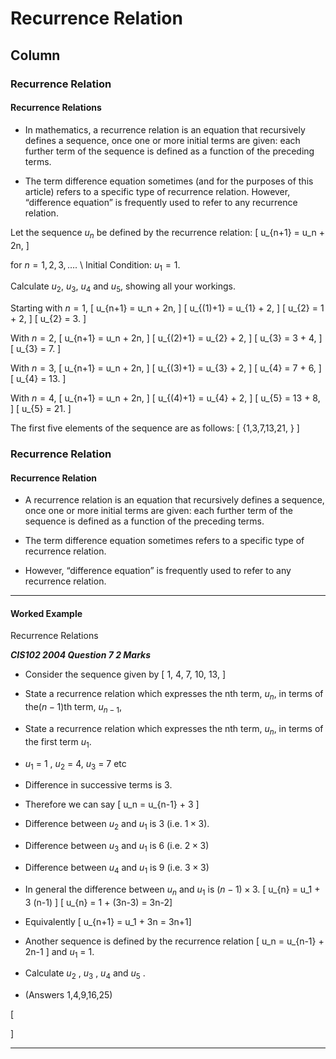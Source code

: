 Recurrence Relation {data-navmenu="Section 5"}
==================================

Column {.tabset}
-----------------------------


### Recurrence Relation

#### Recurrence Relations 

* In mathematics, a recurrence relation is an equation that recursively defines a sequence, once one or more initial terms are given: each further term of the sequence is defined as a function of the preceding terms.
<p>
* The term difference equation sometimes (and for the purposes of this article) refers to a specific type of recurrence relation. However, "difference equation" is frequently used to refer to any recurrence relation.




Let the sequence $u_n$ be defined by the recurrence relation:
\[ u_{n+1} = u_n + 2n, \]

for $n=1,2,3,\ldots$. \\  Initial Condition: $u_1=1$.

Calculate $u_2$, $u_3$, $u_4$ and $u_5$, showing all your workings.

Starting with $n=1$,
\[ u_{n+1} = u_n + 2n, \]
\[ u_{(1)+1} = u_{1} + 2\times 1, \]
\[ u_{2} = 1 + 2, \]
\[ u_{2} = 3. \]

With $n=2$,
\[ u_{n+1} = u_n + 2n, \]
\[ u_{(2)+1} = u_{2} + 2\times 2, \]
\[ u_{3} = 3 + 4, \]
\[ u_{3} = 7. \]

With $n=3$,
\[ u_{n+1} = u_n + 2n, \]
\[ u_{(3)+1} = u_{3} + 2\times 3, \]
\[ u_{4} = 7 + 6, \]
\[ u_{4} = 13. \]

With $n=4$,
\[ u_{n+1} = u_n + 2n, \]
\[ u_{(4)+1} = u_{4} + 2\times 4, \]
\[ u_{5} = 13 + 8, \]
\[ u_{5} = 21. \]

The first five elements of the sequence are as follows:
\[ \{1,3,7,13,21, \ldots\}
\]


### Recurrence Relation

<h4>Recurrence Relation</h4>

* A recurrence relation is an equation that recursively defines a sequence, once one or more initial terms are given: 
each further term of the sequence is defined as a function of the preceding terms.
* The term difference equation sometimes refers to a specific type of recurrence relation. 

* However, "difference equation" is frequently used to refer to any recurrence relation.

------------------------

#### Worked Example 

Recurrence Relations

***CIS102 2004 Question 7 2 Marks***



*  Consider the sequence given by \[ 1, 4, 7, 10, 13, \ldots\]
*  State a recurrence relation which expresses the nth term, $u_n$, in terms of the$(n - 1)$th term, $u_{n-1}$, 
*  State a recurrence relation which expresses the nth term, $u_n$, in terms of the first term $u_1$.



*  $u_1$ = 1 , $u_2$ = 4, $u_3$ = 7 etc 
*  Difference in successive terms is 3.
*  Therefore we can say 
\[ u_n = u_{n-1} + 3 \]



*  Difference between $u_2$ and $u_1$ is 3 (i.e. $1 \times 3$).
*  Difference between $u_3$ and $u_1$ is 6 (i.e. $2 \times 3$)
*  Difference between $u_4$ and $u_1$ is 9 (i.e. $3 \times 3$)

*  In general the difference between $u_n$ and $u_1$ is $(n-1)\times 3$.
\[ u_{n} = u_1 + 3 \times (n-1) \]
\[ u_{n} = 1 + (3n-3) = 3n-2\]
*  Equivalently
\[ u_{n+1} = u_1 + 3n = 3n+1\]



*  Another sequence is defined by the recurrence relation 
\[ u_n = u_{n-1} + 2n-1 \] and
$u_1$ = 1.
*  Calculate $u_2$ , $u_3$ , $u_4$  and $u_5$ .
*  (Answers 1,4,9,16,25)


\[\begin{array}{|c|c|c|c|}
n    & u_{n-1} & 2n-1 & u_n \\ \hline
2      & 1         &  3   & u_2 = 4 \\ \hline
3      & 4         &  5   & u_3 = 9 \\ \hline
4      & 9         &  7   & u_4 = 16 \\ \hline
5      & 16        &  9   & u_5 = 25 \\ \hline
\end{array}\]

-------------------------